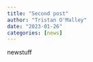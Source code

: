 ```yaml
---
title: "Second post"
author: "Tristan O'Malley"
date: "2023-01-26"
categories: [news]
---
```


newstuff
